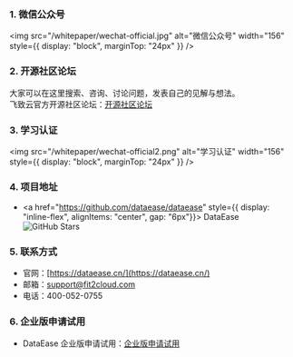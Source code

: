 ### 1. 微信公众号

<img src="/whitepaper/wechat-official.jpg" alt="微信公众号" width="156" style={{ display: "block", marginTop: "24px" }} />

### 2. 开源社区论坛

大家可以在这里搜索、咨询、讨论问题，发表自己的见解与想法。<br/>
飞致云官方开源社区论坛：[开源社区论坛](https://bbs.fit2cloud.com/c/de/6)

### 3. 学习认证

<img src="/whitepaper/wechat-official2.png" alt="学习认证" width="156" style={{ display: "block", marginTop: "24px" }} />

### 4. 项目地址

- <a href="https://github.com/dataease/dataease" style={{ display: "inline-flex", alignItems: "center", gap: "6px"}}>
    DataEase
    <img src="https://img.shields.io/github/stars/dataease/dataease.svg" alt="GitHub Stars" />
  </a>

### 5. 联系方式
- 官网：[https://dataease.cn/](https://dataease.cn/)
- 邮箱：support@fit2cloud.com
- 电话：400-052-0755

### 6. 企业版申请试用
- DataEase 企业版申请试用：[企业版申请试用](https://dataease.cn/enterprise.html)
